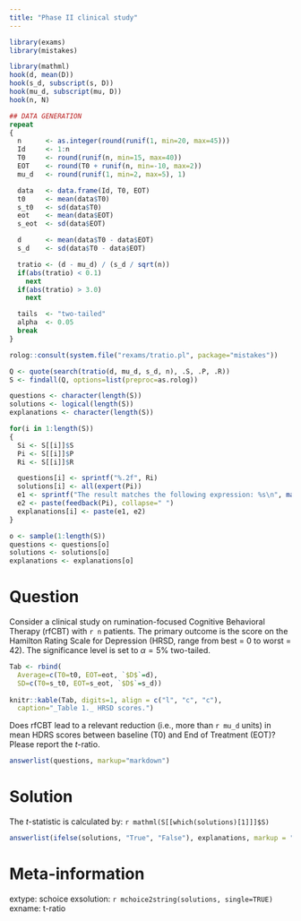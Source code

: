 ```yaml
---
title: "Phase II clinical study"
---
```


```r
library(exams)
library(mistakes)

library(mathml)
hook(d, mean(D))
hook(s_d, subscript(s, D))
hook(mu_d, subscript(mu, D))
hook(n, N)

## DATA GENERATION
repeat
{
  n      <- as.integer(round(runif(1, min=20, max=45)))
  Id     <- 1:n
  T0     <- round(runif(n, min=15, max=40))
  EOT    <- round(T0 + runif(n, min=-10, max=2))
  mu_d   <- round(runif(1, min=2, max=5), 1)

  data   <- data.frame(Id, T0, EOT)
  t0     <- mean(data$T0)
  s_t0   <- sd(data$T0)
  eot    <- mean(data$EOT)
  s_eot  <- sd(data$EOT)

  d      <- mean(data$T0 - data$EOT)
  s_d    <- sd(data$T0 - data$EOT)

  tratio <- (d - mu_d) / (s_d / sqrt(n))
  if(abs(tratio) < 0.1)
    next
  if(abs(tratio) > 3.0)
    next

  tails  <- "two-tailed"
  alpha  <- 0.05
  break
}

rolog::consult(system.file("rexams/tratio.pl", package="mistakes"))

Q <- quote(search(tratio(d, mu_d, s_d, n), .S, .P, .R))
S <- findall(Q, options=list(preproc=as.rolog))

questions <- character(length(S))
solutions <- logical(length(S))
explanations <- character(length(S))

for(i in 1:length(S))
{
  Si <- S[[i]]$S
  Pi <- S[[i]]$P
  Ri <- S[[i]]$R

  questions[i] <- sprintf("%.2f", Ri)
  solutions[i] <- all(expert(Pi))
  e1 <- sprintf("The result matches the following expression: %s\n", mathml(Si))
  e2 <- paste(feedback(Pi), collapse=" ")
  explanations[i] <- paste(e1, e2)
}

o <- sample(1:length(S))
questions <- questions[o]
solutions <- solutions[o]
explanations <- explanations[o]
```

Question
========
Consider a clinical study on rumination-focused Cognitive Behavioral
Therapy (rfCBT) with `r n` patients. The primary outcome is the score on the
Hamilton Rating Scale for Depression (HRSD, range from best = 0 to worst = 42).
The significance level is set to $\alpha = 5\%$ two-tailed.

````r
Tab <- rbind(
  Average=c(T0=t0, EOT=eot, `$D$`=d),
  SD=c(T0=s_t0, EOT=s_eot, `$D$`=s_d))
  
knitr::kable(Tab, digits=1, align = c("l", "c", "c"), 
  caption="_Table 1._ HRSD scores.")
````

Does rfCBT lead to a relevant reduction (i.e., more than `r mu_d` units) in mean
HDRS scores between baseline (T0) and End of Treatment (EOT)? Please report
the $t$-ratio.

```r
answerlist(questions, markup="markdown")
```

Solution
========
The $t$-statistic is calculated by: `r mathml(S[[which(solutions)[1]]]$S)`

```r
answerlist(ifelse(solutions, "True", "False"), explanations, markup = "markdown")
```

Meta-information
================
extype: schoice
exsolution: `r mchoice2string(solutions, single=TRUE)`
exname: t-ratio
